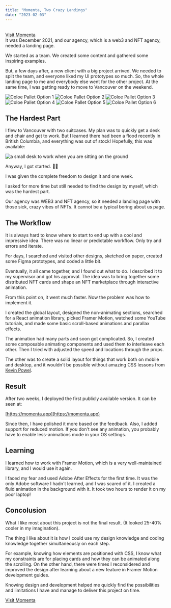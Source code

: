 ```yaml
---
title: "Momenta, Two Crazy Landings"
date: "2023-02-03"
---
```



<br/>
<a className="b-1 w-fit af-i-ph-arrow-right  fw-500  rd-xl b-orangeA-6  dark:b-orangeA-7 c-prm11 bg-gradient-to-r from-prm1 to-sand1  active:(b-orangeA-8 from-prm5 to-sand2) hover:b-orangeA-7 hover:from-prm2 hover:to-prm1 )  focus-visible:b-orangeA-8 focus-visible:from-prm4 focus-visible:to-prm2  bg-origin-border  c-prm11  fw-500 py-4 b-1.5  px-8 rd-xl flex gap-2 ac  !my-20 " href="https://momenta.app" target="_blank">Visit Momenta</a>
<br/>
It was December 2021, and our agency, which is a web3 and NFT agency, needed a landing page.

We started as a team. We created some content and gathered some inspiring examples.

But, a few days after, a new client with a big project arrived. We needed to split the team, and everyone liked my UI prototypes so much. So, the whole landing page to me and everybody else went for the other project. At the same time, I was getting ready to move to Vancouver on the weekend.

<div className="grid  gap-4 " style={{gridTemplateColumns: "repeat( auto-fit, minmax(min(100%, 12rem), 1fr) )"}}>
  <img src="/momenta/m1.png" alt="Coloe Pallet Option 1" className="rd-xl" />
  <img src="/momenta/m2.png" alt="Coloe Pallet Option 2" className="rd-xl"/>
  <img src="/momenta/m3.png" alt="Coloe Pallet Option 3" className="rd-xl"/>
  <img src="/momenta/m4.png" alt="Coloe Pallet Option 4" className="rd-xl"/>
  <img src="/momenta/m5.png" alt="Coloe Pallet Option 5" className="rd-xl"/>
  <img src="/momenta/m6.png" alt="Coloe Pallet Option 6" className="rd-xl"/>
</div>

## The Hardest Part

I flew to Vancouver with two suitcases. My plan was to quickly get a desk and chair and get to work. But I learned there had been a flood recently in British Columbia, and everything was out of stock! Hopefully, this was available:

<img src="/momenta/desk.png" alt='a small desk to work when you are sitting on the ground' className='rd-xl' />

Anyway, I got started. 🤷‍♂️

I was given the complete freedom to design it and one week.

I asked for more time but still needed to find the design by myself, which was the hardest part.

Our agency was WEB3 and NFT agency, so it needed a landing page with those sick, crazy vibes of NFTs. It cannot be a typical boring about us page.

## The Workflow

It is always hard to know where to start to end up with a cool and impressive idea. There was no linear or predictable workflow. Only try and errors and iterate.

For days, I searched and visited other designs, sketched on paper, created some Figma prototypes, and coded a little bit.

Eventually, it all came together, and I found out what to do. I described it to my supervisor and got his approval. The idea was to bring together some distributed NFT cards and shape an NFT marketplace through interactive animation.

From this point on, it went much faster. Now the problem was how to implement it.

I created the global layout, designed the non-animating sections, searched for a React animation library, picked Framer Motion, watched some YouTube tutorials, and made some basic scroll-based animations and parallax effects.

The animation had many parts and soon got complicated. So, I created some composable animating components and used them to interleave each other. Then I tried with adjusted the speed and locations through the props.

The other was to create a solid layout for things that work both on mobile and desktop, and it wouldn't be possible without amazing CSS lessons from [Kevin Powel](https://www.youtube.com/user/KepowOb).

## Result

After two weeks, I deployed the first publicly available version. It can be seen at:

[https://momenta.app](https://momenta.app)

Since then, I have polished it more based on the feedback. Also, I added support for reduced motion. If you don't see any animation, you probably have to enable less-animations mode in your OS settings.

## Learning

I learned how to work with Framer Motion, which is a very well-maintained library, and I would use it again.

I faced my fear and used Adobe After Effects for the first time. It was the only Adobe software I hadn't learned, and I was scared of it. I created a fluid animation in the background with it. It took two hours to render it on my poor laptop!

## Concolusion

What I like most about this project is not the final result. (It looked 25-40% cooler in my imagination).

The thing I like about it is how I could use my design knowledge and coding knowledge together simultaneously on each step.

For example, knowing how elements are positioned with CSS, I know what my constraints are for placing cards and how they can be animated along the scrolling.
On the other hand, there were times I reconsidered and improved the design after learning about a new feature in Framer Motion development guides.

Knowing design and development helped me quickly find the possibilities and limitations I have and manage to deliver this project on time.


<a className="b-1 w-fit af-i-ph-arrow-right  fw-500  rd-xl b-orangeA-6  dark:b-orangeA-7 c-prm11 bg-gradient-to-r from-prm1 to-sand1  active:(b-orangeA-8 from-prm5 to-sand2) hover:b-orangeA-7 hover:from-prm2 hover:to-prm1 )  focus-visible:b-orangeA-8 focus-visible:from-prm4 focus-visible:to-prm2  bg-origin-border  c-prm11  fw-500 py-4 b-1.5  px-8 rd-xl flex gap-2 ac  !mt-20 " href="https://momenta.app" target="_blank">Visit Momenta</a>